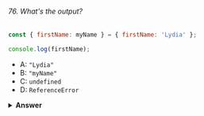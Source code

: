 ###### 76. What's the output?

```javascript
const { firstName: myName } = { firstName: 'Lydia' };

console.log(firstName);
```

- A: `"Lydia"`
- B: `"myName"`
- C: `undefined`
- D: `ReferenceError`

<details>
<summary>
<b>Answer</b>
</summary>

#### Answer: D

By using [destructuring assignment](https://developer.mozilla.org/en-US/docs/Web/JavaScript/Reference/Operators/Destructuring_assignment) syntax we can unpack values from arrays, or properties from objects, into distinct variables:

```javascript
const { firstName } = { firstName: 'Lydia' };
// ES5 version:
// var firstName = { firstName: 'Lydia' }.firstName;

console.log(firstName); // "Lydia"
```

Also, a property can be unpacked from an object and assigned to a variable with a different name than the object property:

```javascript
const { firstName: myName } = { firstName: 'Lydia' };
// ES5 version:
// var myName = { firstName: 'Lydia' }.firstName;

console.log(myName); // "Lydia"
console.log(firstName); // Uncaught ReferenceError: firstName is not defined
```

Therefore, `firstName` does not exist as a variable, thus attempting to access its value will raise a `ReferenceError`.

**Note:** Be aware of the `global scope` properties:

```javascript
const { name: myName } = { name: 'Lydia' };

console.log(myName); // "lydia"
console.log(name); // ""
```

-- Browser e.g. Chrome
console.log(name); // ReferenceError: name is not defined
-- NodeJS

Whenever Javascript is unable to find a variable within the _current scope_, it climbs up the [Scope chain](https://github.com/getify/You-Dont-Know-JS/blob/2nd-ed/scope-closures/ch3.md) and searches for it and if it reaches the top-level scope, aka **Global scope**, and still doesn't find it, it will throw a `ReferenceError`.

- In **Browsers** such as _Chrome_, `name` is a _deprecated global scope property_. In this example, the code is running inside _global scope_ and there is no user defined local variable for `name`, therefore it searches the predefined _variables/properties_ in the global scope which is in case of browsers, it searches through `window` object and it will extract the [window.name](https://developer.mozilla.org/en-US/docs/Web/API/Window/name) value which is equal to an **empty string**.

- In **NodeJS**, there is no such property on the `global` object, thus attempting to access a non-existent variable will raise a [ReferenceError](https://developer.mozilla.org/en-US/docs/Web/JavaScript/Reference/Errors/Not_defined).

</details>

